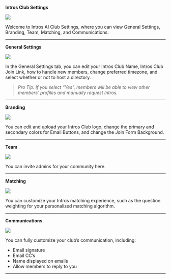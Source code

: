 **Intros Club Settings**

![](/images/club-settings1.png)

Welcome to Intros AI Club Settings, where you can view General Settings, Branding, Team, Matching, and Communications. 

---

**General Settings** 

![](/images/club-settings2.png)

In the General Settings tab, you can edit your Intros Club Name, Intros Club Join Link, how to handle new members, change preferred timezone, and select whether or not to host a directory.

> *Pro Tip: If you select “Yes”, members will be able to view other members’ profiles and manually request Intros.*
> 

---

**Branding**

![](/images/club-settings3.png)

You can edit and upload your Intros Club logo, change the primary and secondary colors for Email Buttons, and change the Join Form Background. 

---

**Team**

![](/images/club-settings4.png)

You can invite admins for your community here. 

---

**Matching**

![](/images/club-settings5.png)

You can customize your Intros matching experience, such as the question weighting for your personalized matching algorithm.

---

**Communications**

![](/images/club-settings6.png)

You can fully customize your club’s communication, including: 

- Email signature
- Email CC’s
- Name displayed on emails
- Allow members to reply to you

---
